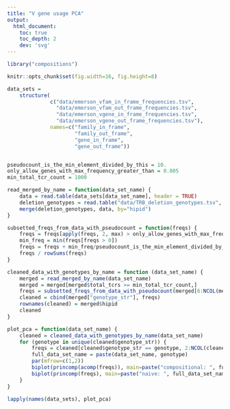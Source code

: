 ```yaml
---
title: "V gene usage PCA"
output:
  html_document:
    toc: true
    toc_depth: 2
    dev: 'svg'
---
```

```r

library("compositions")

knitr::opts_chunk$set(fig.width=16, fig.height=8)

data_sets =
    structure(
              c("data/emerson_vfam_in_frame_frequencies.tsv",
                "data/emerson_vfam_out_frame_frequencies.tsv",
                "data/emerson_vgene_in_frame_frequencies.tsv",
                "data/emerson_vgene_out_frame_frequencies.tsv"),
              names=c("family_in_frame",
                      "family_out_frame",
                      "gene_in_frame",
                      "gene_out_frame"))


pseudocount_is_the_min_element_divided_by_this = 10.
only_allow_genes_with_max_frequency_greater_than = 0.005
min_total_tcr_count = 1000

read_merged_by_name = function(data_set_name) {
    data = read.table(data_sets[data_set_name], header = TRUE)
    deletion_genotypes = read.table("data/TRB_deletion_genotypes.tsv", header = TRUE)
    merge(deletion_genotypes, data, by="hipid")
}

subsetted_freqs_from_data_with_pseudocount = function(freqs) {
    freqs = freqs[apply(freqs, 2, max) > only_allow_genes_with_max_frequency_greater_than]
    min_freq = min(freqs[freqs > 0])
    freqs = freqs + min_freq/pseudocount_is_the_min_element_divided_by_this
    freqs / rowSums(freqs)
}

cleaned_data_with_genotypes_by_name = function (data_set_name) {
    merged = read_merged_by_name(data_set_name)
    merged = merged[merged$total_tcrs >= min_total_tcr_count,]
    freqs = subsetted_freqs_from_data_with_pseudocount(merged[6:NCOL(merged)])
    cleaned = cbind(merged["genotype_str"], freqs)
    rownames(cleaned) = merged$hipid
    cleaned
}

plot_pca = function(data_set_name) {
    cleaned = cleaned_data_with_genotypes_by_name(data_set_name)
    for (genotype in unique(cleaned$genotype_str)) {
        freqs = cleaned[cleaned$genotype_str == genotype, 2:NCOL(cleaned)]
        full_data_set_name = paste(data_set_name, genotype)
        par(mfrow=c(1,2))
        biplot(princomp(acomp(freqs)), main=paste("compositional: ", full_data_set_name), expand=0.8)
        biplot(princomp(freqs), main=paste("naive: ", full_data_set_name), expand=0.8)
    }
}

```

```r

lapply(names(data_sets), plot_pca)

```
